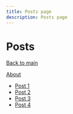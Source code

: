 ```yaml
---
title: Posts page
description: Posts page
---
```


# Posts

[Back to main](/)

[About](/about)

-   [Post 1](/posts/post1)
-   [Post 2](/posts/post2)
-   [Post 3](/posts/post3)
-   [Post 4](/posts/post4)
